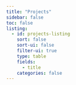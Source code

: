 ```yaml
---
title: "Projects"
sidebar: false
toc: false
listing: 
  - id: projects-listing
    sort: false
    sort-ui: false
    filter-ui: true
    type: table
    fields:
      - title
    categories: false
---
```

